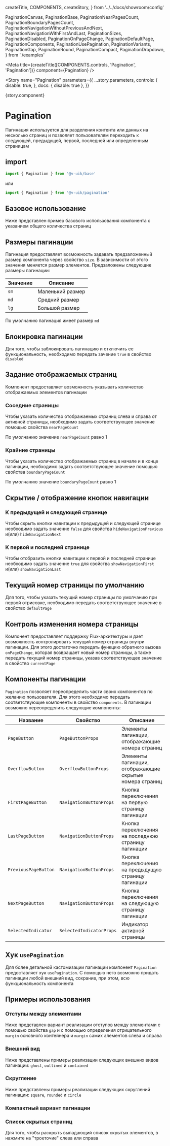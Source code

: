  createTitle,
  COMPONENTS,
  createStory,
} from '../../docs/showroom/config'

  PaginationCanvas,
  PaginationBase,
  PaginationNearPagesCount,
  PaginationBoundaryPagesCount,
  PaginationNavigationWithoutPreviousAndNext,
  PaginationNavigationWithFirstAndLast,
  PaginationSizes,
  PaginationDisabled,
  PaginationOnPageChange,
  PaginationDefaultPage,
  PaginationComponents,
  PaginationUsePagination,
  PaginationVariants,
  PaginationGap,
  PaginationRound,
  PaginationCompact,
  PaginationDropdown,
} from './examples'



<Meta
  title={createTitle([COMPONENTS.controls, 'Pagination', 'Pagination'])}
  component={Pagination}
/>

<Story
  name="Pagination"
  parameters={{
    ...story.parameters,
    controls: {
      disable: true,
    },
    docs: { disable: true },
  }}
>
  {story.component}
</Story>

# Pagination

Пагинация используется для разделения контента или данных на несколько страниц и позволяет пользователям переходить к следующей, предыдущей, первой, последней или определенным страницам

## import

```ts
import { Pagination } from '@v-uik/base'
```

или

```ts
import { Pagination } from '@v-uik/pagination'
```

## Базовое использование

Ниже представлен пример базового использования компонента с указанием общего количества страниц

<Canvas withSource="none">
  <PaginationBase />
</Canvas>

<Source language="tsx" code={RawPaginationBase} />

## Размеры пагинации

Пагинация предоставляет возможность задавать предзаложенный размер компонента через свойство `size`. В зависимости от этого значения меняется размер элементов.
Предзаложены следующие размеры пагинации:

| Значение        | Описание         |
| --------------- | ---------------- |
| <code>sm</code> | Маленький размер |
| <code>md</code> | Средний размер   |
| <code>lg</code> | Большой размер   |

По умолчанию пагинация имеет размер `md`

<Canvas withSource="none">
  <PaginationSizes />
</Canvas>

<Source language="tsx" code={RawPaginationSizes} />

## Блокировка пагинации

Для того, чтобы заблокировать пагинацию и отключить ее функциональность, необходимо передать зачение `true` в свойство `disabled`

<Canvas withSource="none">
  <PaginationDisabled />
</Canvas>

<Source language="tsx" code={RawPaginationDisabled} />

## Задание отображаемых страниц

Компонент предоставляет возможность указывать количество отображаемых элементов пагинации

### Соседние страницы

Чтобы указать количество отображаемых страниц слева и справа от активной страницы, необходимо задать соответствующее
значение помощью свойства `nearPageCount`

<Canvas withSource="none">
  <PaginationNearPagesCount />
</Canvas>

<Source language="tsx" code={RawPaginationNearPagesCount} />

По умолчанию значение `nearPageCount` равно 1

### Крайние страницы

Чтобы указать количество отображаемых страниц в начале и в конце пагинации, необходимо задать соответствующее
значение помощью свойства `boundaryPageCount`

<Canvas withSource="none">
  <PaginationBoundaryPagesCount />
</Canvas>

<Source language="tsx" code={RawPaginationBoundaryPagesCount} />

По умолчанию значение `boundaryPageCount` равно 1

## Скрытие / отображение кнопок навигации

### К предыдущей и следующей странице

Чтобы скрыть кнопки навигации к предыдущей и следующей странице необходимо задать значение `false` для свойства `hideNavigationPrevious` и(или) `hideNavigationNext`

<Canvas withSource="none">
  <PaginationNavigationWithoutPreviousAndNext />
</Canvas>

<Source language="tsx" code={RawPaginationNavigationWithoutPreviousAndNext} />

### К первой и последней странице

Чтобы отобразить кнопки навигации к первой и последней странице необходимо задать значение `true` для свойства `showNavigationFirst` и(или) `showNavigationLast`

<Canvas withSource="none">
  <PaginationNavigationWithFirstAndLast />
</Canvas>

<Source language="tsx" code={PaginationNavigationWithFirstAndLast} />

## Текущий номер страницы по умолчанию

Для того, чтобы указать текущий номер страницы по умолчанию при первой отрисовке, необходимо передать соответствующее значение
в свойство `defaultPage`

<Canvas withSource="none">
  <PaginationDefaultPage />
</Canvas>

<Source language="tsx" code={RawPaginationDefaultPage} />

## Контроль изменения номера страницы

Компонент предоставляет поддержку Flux-архитектуры и дает возможность контролировать текущий номер страницы внутри пагинации. Для этого достаточно
передать функцию обратного вызова `onPageChange`, которая возвращает новый номер страницы, а также передать текущий номер страницы,
указав соответствующее значение в свойство `currentPage`

<Canvas withSource="none">
  <PaginationOnPageChange />
</Canvas>

<Source language="tsx" code={RawPaginationOnPageChange} />

## Компоненты пагинации

`Pagination` позволяет переопределить части своих компонентов по желанию пользователя. Для этого необходимо передать соответствующие компоненты в
свойство `components`. В пагинации возможно переопределить следующие компоненты:

| Название             | Свойство                 | Описание                                                |
| -------------------- | ------------------------ | ------------------------------------------------------- |
| `PageButton`         | `PageButtonProps`        | Элементы пагинации, отображающие номера страниц         |
| `OverflowButton`     | `OverflowButtonProps`    | Элементы пагинации, отображающие скрытые номера страниц |
| `FirstPageButton`    | `NavigationButtonProps`  | Кнопка переключения на первую страницу пагинации        |
| `LastPageButton`     | `NavigationButtonProps`  | Кнопка переключения на последнюю страницу пагинации     |
| `PreviousPageButton` | `NavigationButtonProps`  | Кнопка переключения на предыдущую страницу пагинации    |
| `NextPageButton`     | `NavigationButtonProps`  | Кнопка переключения на следующую страницу пагинации     |
| `SelectedIndicator`  | `SelectedIndicatorProps` | Индикатор активной страницы                             |

<Canvas withSource="none">
  <PaginationComponents />
</Canvas>

<Source language="tsx" code={RawPaginationComponents} />

## Хук `usePagination`

Для более детальной кастомизации пагинации компонент `Pagination` предоставляет хук `usePagination`. С помощью него возможно
придать пагинации любой внешний вид, сохранив, при этом, всю функциональность компонента

<Canvas withSource="none">
  <PaginationUsePagination />
</Canvas>

<Source language="tsx" code={RawPaginationUsePagination} />

## Примеры использования

### Отступы между элементами

Ниже представлен вариант реализации отступов между элементами с помощью свойства `gap` и с помощью
определения отрицательного `margin` основного контейнера и `margin` самих элементов слева и справа

<Canvas withSource="none">
  <PaginationGap />
</Canvas>

<Source language="tsx" code={RawPaginationGap} />

### Внешний вид

Ниже представлены примеры реализации следующих внешних видов пагинации: `ghost`, `outlined` и `contained`

<Canvas withSource="none">
  <PaginationVariants />
</Canvas>

<Source language="tsx" code={RawPaginationVariants} />

### Скругление

Ниже представлены примеры реализации следующих скруглений пагинации: `square`, `rounded` и `circle`

<Canvas withSource="none">
  <PaginationRound />
</Canvas>

<Source language="tsx" code={RawPaginationRound} />

### Компактный вариант пагинации

<Canvas withSource="none">
  <PaginationCompact />
</Canvas>

<Source language="tsx" code={RawPaginationCompact} />

### Список скрытых страниц

Для того, чтобы раскрыть выпадающий список скрытых элементов, в нажмите на "троеточие" слева или справа

<Canvas withSource="none">
  <PaginationDropdown />
</Canvas>

<Source language="tsx" code={RawPaginationDropdown} />
